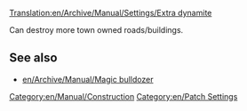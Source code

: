 [[Translation:en/Archive/Manual/Settings/Extra dynamite]]
{{en/Expand|explaining the things that can be done with more dynamite}}

Can destroy more town owned roads/buildings.

==See also==
* [[en/Archive/Manual/Magic bulldozer]]

[[Category:en/Manual/Construction]]
[[Category:en/Patch Settings]]